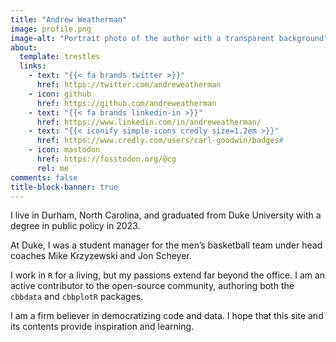 ```yaml
---
title: "Andrew Weatherman"
image: profile.png
image-alt: "Portrait photo of the author with a transparent background"
about:
  template: trestles
  links:
    - text: "{{< fa brands twitter >}}"
      href: https://twitter.com/andreweatherman
    - icon: github
      href: https://github.com/andreweatherman
    - text: "{{< fa brands linkedin-in >}}"
      href: https://www.linkedin.com/in/andreweatherman/
    - text: "{{< iconify simple-icons credly size=1.2em >}}"
      href: https://www.credly.com/users/carl-goodwin/badges#
    - icon: mastodon
      href: https://fosstodon.org/@cg
      rel: me
comments: false
title-block-banner: true
---
```


<div>

I live in Durham, North Carolina, and graduated from Duke University with a degree in public policy in 2023.

At Duke, I was a student manager for the men's basketball team under head coaches Mike Krzyzewski and Jon Scheyer.

I work in `R` for a living, but my passions extend far beyond the office. I am an active contributor to the open-source community, authoring both the `cbbdata` and `cbbplotR` packages.

I am a firm believer in democratizing code and data. I hope that this site and its contents provide inspiration and learning.

</div>

